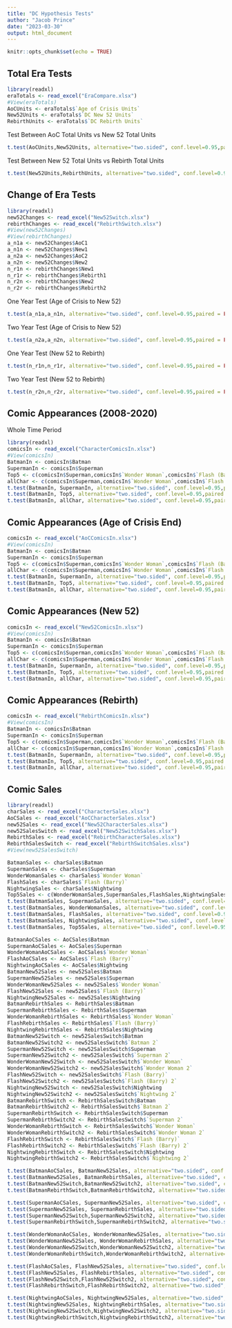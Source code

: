 ```yaml
---
title: "DC Hypothesis Tests"
author: "Jacob Prince"
date: "2023-03-30"
output: html_document
---
```


```r
knitr::opts_chunk$set(echo = TRUE)
```

## Total Era Tests
```r
library(readxl)
eraTotals <- read_excel("EraCompare.xlsx")
#View(eraTotals)
AoCUnits <- eraTotals$`Age of Crisis Units`
New52Units <- eraTotals$`DC New 52 Units`
RebirthUnits <- eraTotals$`DC Rebirth Units`
```
Test Between AoC Total Units vs New 52 Total Units
```r
t.test(AoCUnits,New52Units, alternative="two.sided", conf.level=0.95,paired = FALSE)
```
Test Between New 52 Total Units vs Rebirth Total Units
```r
t.test(New52Units,RebirthUnits, alternative="two.sided", conf.level=0.95,paired = FALSE)
```

## Change of Era Tests
```r
library(readxl)
new52Changes <- read_excel("New52Switch.xlsx")
rebirthChanges <- read_excel("RebirthSwitch.xlsx")
#View(new52Changes)
#View(rebirthChanges)
a_n1a <- new52Changes$AoC1
a_n1n <- new52Changes$New1
a_n2a <- new52Changes$AoC2
a_n2n <- new52Changes$New2
n_r1n <- rebirthChanges$New1
n_r1r <- rebirthChanges$Rebirth1
n_r2n <- rebirthChanges$New2
n_r2r <- rebirthChanges$Rebirth2
```

One Year Test (Age of Crisis to New 52)
```r
t.test(a_n1a,a_n1n, alternative="two.sided", conf.level=0.95,paired = FALSE)
```
Two Year Test (Age of Crisis to New 52)
```r
t.test(a_n2a,a_n2n, alternative="two.sided", conf.level=0.95,paired = FALSE)
```
One Year Test (New 52 to Rebirth)
```r
t.test(n_r1n,n_r1r, alternative="two.sided", conf.level=0.95,paired = FALSE)
```

Two Year Test (New 52 to Rebirth)
```r
t.test(n_r2n,n_r2r, alternative="two.sided", conf.level=0.95,paired = FALSE)
```
## Comic Appearances (2008-2020)
Whole Time Period
```r
library(readxl)
comicsIn <- read_excel("CharacterComicsIn.xlsx")
#View(comicsIn)
BatmanIn <- comicsIn$Batman
SupermanIn <- comicsIn$Superman
Top5 <- c(comicsIn$Superman,comicsIn$`Wonder Woman`,comicsIn$`Flash (Barry)`,comicsIn$Nightwing)
allChar <- c(comicsIn$Superman,comicsIn$`Wonder Woman`,comicsIn$`Flash (Barry)`,comicsIn$Nightwing,comicsIn$Aquaman,comicsIn$`Flash (Wally)`,comicsIn$`Green Lantern (Hal)`,comicsIn$`Martian Manhunter`,comicsIn$Shazam,comicsIn$`Green Arrow`,comicsIn$Cyborg,comicsIn$Supergirl,comicsIn$Hawkman,comicsIn$`Green Lantern (John)`,comicsIn$`Green Lantern (Kyle)`,comicsIn$`Black Canary`,comicsIn$Batgirl,comicsIn$Zatanna,comicsIn$`John Constantine`,comicsIn$Starfire,comicsIn$`Dr Fate`,comicsIn$`Blue Beetle (Jaime)`,comicsIn$`Booster Gold`,comicsIn$`Swamp Thing`,comicsIn$Joker,comicsIn$`Lex Luthor`,comicsIn$`Harley Quinn`,comicsIn$Deathstroke,comicsIn$Catwoman)
t.test(BatmanIn, SupermanIn, alternative="two.sided", conf.level=0.95,paired = FALSE)
t.test(BatmanIn, Top5, alternative="two.sided", conf.level=0.95,paired = FALSE)
t.test(BatmanIn, allChar, alternative="two.sided", conf.level=0.95,paired = FALSE)
```


## Comic Appearances (Age of Crisis End)
```r
comicsIn <- read_excel("AoCComicsIn.xlsx")
#View(comicsIn)
BatmanIn <- comicsIn$Batman
SupermanIn <- comicsIn$Superman
Top5 <- c(comicsIn$Superman,comicsIn$`Wonder Woman`,comicsIn$`Flash (Barry)`,comicsIn$Nightwing)
allChar <- c(comicsIn$Superman,comicsIn$`Wonder Woman`,comicsIn$`Flash (Barry)`,comicsIn$Nightwing,comicsIn$Aquaman,comicsIn$`Flash (Wally)`,comicsIn$`Green Lantern (Hal)`,comicsIn$`Martian Manhunter`,comicsIn$Shazam,comicsIn$`Green Arrow`,comicsIn$Cyborg,comicsIn$Supergirl,comicsIn$Hawkman,comicsIn$`Green Lantern (John)`,comicsIn$`Green Lantern (Kyle)`,comicsIn$`Black Canary`,comicsIn$Batgirl,comicsIn$Zatanna,comicsIn$`John Constantine`,comicsIn$Starfire,comicsIn$`Dr Fate`,comicsIn$`Blue Beetle (Jaime)`,comicsIn$`Booster Gold`,comicsIn$`Swamp Thing`,comicsIn$Joker,comicsIn$`Lex Luthor`,comicsIn$`Harley Quinn`,comicsIn$Deathstroke,comicsIn$Catwoman)
t.test(BatmanIn, SupermanIn, alternative="two.sided", conf.level=0.95,paired = FALSE)
t.test(BatmanIn, Top5, alternative="two.sided", conf.level=0.95,paired = FALSE)
t.test(BatmanIn, allChar, alternative="two.sided", conf.level=0.95,paired = FALSE)
```
## Comic Appearances (New 52)
```r
comicsIn <- read_excel("New52ComicsIn.xlsx")
#View(comicsIn)
BatmanIn <- comicsIn$Batman
SupermanIn <- comicsIn$Superman
Top5 <- c(comicsIn$Superman,comicsIn$`Wonder Woman`,comicsIn$`Flash (Barry)`,comicsIn$Nightwing)
allChar <- c(comicsIn$Superman,comicsIn$`Wonder Woman`,comicsIn$`Flash (Barry)`,comicsIn$Nightwing,comicsIn$Aquaman,comicsIn$`Flash (Wally)`,comicsIn$`Green Lantern (Hal)`,comicsIn$`Martian Manhunter`,comicsIn$Shazam,comicsIn$`Green Arrow`,comicsIn$Cyborg,comicsIn$Supergirl,comicsIn$Hawkman,comicsIn$`Green Lantern (John)`,comicsIn$`Green Lantern (Kyle)`,comicsIn$`Black Canary`,comicsIn$Batgirl,comicsIn$Zatanna,comicsIn$`John Constantine`,comicsIn$Starfire,comicsIn$`Dr Fate`,comicsIn$`Blue Beetle (Jaime)`,comicsIn$`Booster Gold`,comicsIn$`Swamp Thing`,comicsIn$Joker,comicsIn$`Lex Luthor`,comicsIn$`Harley Quinn`,comicsIn$Deathstroke,comicsIn$Catwoman)
t.test(BatmanIn, SupermanIn, alternative="two.sided", conf.level=0.95,paired = FALSE)
t.test(BatmanIn, Top5, alternative="two.sided", conf.level=0.95,paired = FALSE)
t.test(BatmanIn, allChar, alternative="two.sided", conf.level=0.95,paired = FALSE)
```
## Comic Appearances (Rebirth)
```r
comicsIn <- read_excel("RebirthComicsIn.xlsx")
#View(comicsIn)
BatmanIn <- comicsIn$Batman
SupermanIn <- comicsIn$Superman
Top5 <- c(comicsIn$Superman,comicsIn$`Wonder Woman`,comicsIn$`Flash (Barry)`,comicsIn$Nightwing)
allChar <- c(comicsIn$Superman,comicsIn$`Wonder Woman`,comicsIn$`Flash (Barry)`,comicsIn$Nightwing,comicsIn$Aquaman,comicsIn$`Flash (Wally)`,comicsIn$`Green Lantern (Hal)`,comicsIn$`Martian Manhunter`,comicsIn$Shazam,comicsIn$`Green Arrow`,comicsIn$Cyborg,comicsIn$Supergirl,comicsIn$Hawkman,comicsIn$`Green Lantern (John)`,comicsIn$`Green Lantern (Kyle)`,comicsIn$`Black Canary`,comicsIn$Batgirl,comicsIn$Zatanna,comicsIn$`John Constantine`,comicsIn$Starfire,comicsIn$`Dr Fate`,comicsIn$`Blue Beetle (Jaime)`,comicsIn$`Booster Gold`,comicsIn$`Swamp Thing`,comicsIn$Joker,comicsIn$`Lex Luthor`,comicsIn$`Harley Quinn`,comicsIn$Deathstroke,comicsIn$Catwoman)
t.test(BatmanIn, SupermanIn, alternative="two.sided", conf.level=0.95,paired = FALSE)
t.test(BatmanIn, Top5, alternative="two.sided", conf.level=0.95,paired = FALSE)
t.test(BatmanIn, allChar, alternative="two.sided", conf.level=0.95,paired = FALSE)
```

## Comic Sales 
```r
library(readxl)
charSales <- read_excel("CharacterSales.xlsx")
AoCSales <- read_excel("AoCCharacterSales.xlsx")
new52Sales <- read_excel("New52CharacterSales.xlsx")
new52SalesSwitch <- read_excel("New52SwitchSales.xlsx")
RebirthSales <- read_excel("RebirthCharacterSales.xlsx")
RebirthSalesSwitch <- read_excel("RebirthSwitchSales.xlsx")
#View(new52SalesSwitch)
```

```r
BatmanSales <- charSales$Batman
SupermanSales <- charSales$Superman
WonderWomanSales <- charSales$`Wonder Woman`
FlashSales <- charSales$`Flash (Barry)`
NightwingSales <- charSales$Nightwing
Top5Sales <- c(WonderWomanSales,SupermanSales,FlashSales,NightwingSales)
t.test(BatmanSales, SupermanSales, alternative="two.sided", conf.level=0.95,paired = FALSE)
t.test(BatmanSales, WonderWomanSales, alternative="two.sided", conf.level=0.95,paired = FALSE)
t.test(BatmanSales, FlashSales, alternative="two.sided", conf.level=0.95,paired = FALSE)
t.test(BatmanSales, NightwingSales, alternative="two.sided", conf.level=0.95,paired = FALSE)
t.test(BatmanSales, Top5Sales, alternative="two.sided", conf.level=0.95,paired = FALSE)
```

```r
BatmanAoCSales <- AoCSales$Batman
SupermanAoCSales <- AoCSales$Superman
WonderWomanAoCSales <- AoCSales$`Wonder Woman`
FlashAoCSales <- AoCSales$`Flash (Barry)`
NightwingAoCSales <- AoCSales$Nightwing
BatmanNew52Sales <- new52Sales$Batman
SupermanNew52Sales <- new52Sales$Superman
WonderWomanNew52Sales <- new52Sales$`Wonder Woman`
FlashNew52Sales <- new52Sales$`Flash (Barry)`
NightwingNew52Sales <- new52Sales$Nightwing
BatmanRebirthSales <- RebirthSales$Batman
SupermanRebirthSales <- RebirthSales$Superman
WonderWomanRebirthSales <- RebirthSales$`Wonder Woman`
FlashRebirthSales <- RebirthSales$`Flash (Barry)`
NightwingRebirthSales <- RebirthSales$Nightwing
BatmanNew52Switch <- new52SalesSwitch$Batman
BatmanNew52Switch2 <- new52SalesSwitch$`Batman 2`
SupermanNew52Switch <- new52SalesSwitch$Superman
SupermanNew52Switch2 <- new52SalesSwitch$`Superman 2`
WonderWomanNew52Switch <- new52SalesSwitch$`Wonder Woman`
WonderWomanNew52Switch2 <- new52SalesSwitch$`Wonder Woman 2`
FlashNew52Switch <- new52SalesSwitch$`Flash (Barry)`
FlashNew52Switch2 <- new52SalesSwitch$`Flash (Barry) 2`
NightwingNew52Switch <- new52SalesSwitch$Nightwing
NightwingNew52Switch2 <- new52SalesSwitch$`Nightwing 2`
BatmanRebirthSwitch <- RebirthSalesSwitch$Batman
BatmanRebirthSwitch2 <- RebirthSalesSwitch$`Batman 2`
SupermanRebirthSwitch <- RebirthSalesSwitch$Superman
SupermanRebirthSwitch2 <- RebirthSalesSwitch$`Superman 2`
WonderWomanRebirthSwitch <- RebirthSalesSwitch$`Wonder Woman`
WonderWomanRebirthSwitch2 <- RebirthSalesSwitch$`Wonder Woman 2`
FlashRebirthSwitch <- RebirthSalesSwitch$`Flash (Barry)`
FlashRebirthSwitch2 <- RebirthSalesSwitch$`Flash (Barry) 2`
NightwingRebirthSwitch <- RebirthSalesSwitch$Nightwing
NightwingRebirthSwitch2 <- RebirthSalesSwitch$`Nightwing 2`
```

```r
t.test(BatmanAoCSales, BatmanNew52Sales, alternative="two.sided", conf.level=0.95,paired = FALSE)
t.test(BatmanNew52Sales, BatmanRebirthSales, alternative="two.sided", conf.level=0.95,paired = FALSE)
t.test(BatmanNew52Switch,BatmanNew52Switch2, alternative="two.sided", conf.level=0.95,paired = FALSE)
t.test(BatmanRebirthSwitch,BatmanRebirthSwitch2, alternative="two.sided", conf.level=0.95,paired = FALSE)
```

```r
t.test(SupermanAoCSales, SupermanNew52Sales, alternative="two.sided", conf.level=0.95,paired = FALSE)
t.test(SupermanNew52Sales, SupermanRebirthSales, alternative="two.sided", conf.level=0.95,paired = FALSE)
t.test(SupermanNew52Switch,SupermanNew52Switch2, alternative="two.sided", conf.level=0.95,paired = FALSE)
t.test(SupermanRebirthSwitch,SupermanRebirthSwitch2, alternative="two.sided", conf.level=0.95,paired = FALSE)
```

```r
t.test(WonderWomanAoCSales, WonderWomanNew52Sales, alternative="two.sided", conf.level=0.95,paired = FALSE)
t.test(WonderWomanNew52Sales, WonderWomanRebirthSales, alternative="two.sided", conf.level=0.95,paired = FALSE)
t.test(WonderWomanNew52Switch,WonderWomanNew52Switch2, alternative="two.sided", conf.level=0.95,paired = FALSE)
t.test(WonderWomanRebirthSwitch,WonderWomanRebirthSwitch2, alternative="two.sided", conf.level=0.95,paired = FALSE)
```

```r
t.test(FlashAoCSales, FlashNew52Sales, alternative="two.sided", conf.level=0.95,paired = FALSE)
t.test(FlashNew52Sales, FlashRebirthSales, alternative="two.sided", conf.level=0.95,paired = FALSE)
t.test(FlashNew52Switch,FlashNew52Switch2, alternative="two.sided", conf.level=0.95,paired = FALSE)
t.test(FlashRebirthSwitch,FlashRebirthSwitch2, alternative="two.sided", conf.level=0.95,paired = FALSE)
```

```r
t.test(NightwingAoCSales, NightwingNew52Sales, alternative="two.sided", conf.level=0.95,paired = FALSE)
t.test(NightwingNew52Sales, NightwingRebirthSales, alternative="two.sided", conf.level=0.95,paired = FALSE)
t.test(NightwingNew52Switch,NightwingNew52Switch2, alternative="two.sided", conf.level=0.95,paired = FALSE)
t.test(NightwingRebirthSwitch,NightwingRebirthSwitch2, alternative="two.sided", conf.level=0.95,paired = FALSE)
```

